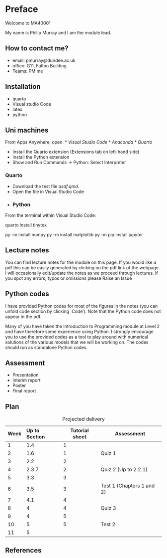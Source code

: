 # Preface {.unnumbered}


Welcome to MA40001 

My name is Philip Murray and I am the module lead.

## How to contact me?

* email: pmurray@dundee.ac.uk
* office: G11, Fulton Building
* Teams: PM me


## Installation

* quarto
* Visual studio Code
* latex
* python

## Uni machines

From Apps Anywhere, open:
* *Visual Studio Code* 
*  *Anaconda* 
* *Quarto*

* Install the Quarto extension (Extensions tab on left-hand side)
* Install the Python extension
* Show and Run Commands -> Python: Select Interpreter

### Quarto


* Download the test file *asdf.qmd*.
* Open the file in Visual Studio Code
* 
### Python

From the terminal within Visual Studio  Code:

quarto install tinytex


py -m install numpy
py -m install matplotlib
py -m pip install jupyter



## Lecture notes
You can find lecture notes for the module on this page. If you would like a pdf this can be easily generated by clicking on the pdf link of the  webpage. I will occasionally edit/update the notes as we proceed through lectures. If you spot any errors, typos or omissions please Raise an Issue



## Python codes

I have provided Python codes for most of the figures in the notes (you can unfold code section by clicking `Code'). Note that the Python code does not appear in the pdf.

 Many of you have taken the Introduction to Programming module at Level 2 and have therefore some experience using Python. I strongly encourage you to use the provided codes as a tool to play around with numerical solutions of the various models that we will be working on. The codes should run as standalone Python codes.

 
## Assessment

* Presentation
* Interim report
* Poster 
* Final report


## Plan

| Week | Up to Section | Tutorial sheet| Assessment |
|-------|:---|-----| ---|
| 1     | 1.4  |   1 |  |
| 2     | 1.6  |   1 | Quiz 1|
| 3     | 2.2  |   2 |        |
| 4     | 2.3.7  |   2 | Quiz 2 (Up to 2.2.1) |
| 5     | 3.3  |   3 |
| 6     | 3.5  |   3 | Test 1  (Chapters 1 and 2)|
| 7     | 4.1  |   4 | |
| 8     | 4  |   4 | Quiz 3|
| 9     | 4  |   5 | |
| 10    | 5  |   5 | Test 2|
| 11    | 5  |    |
: Projected delivery

## References
